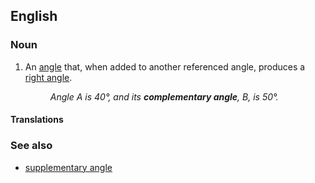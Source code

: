 ==English==

===Noun===
{{en-noun}}

# {{lb|en|geometry}} An [[angle]] that, when added to another referenced angle, produces a [[right angle]].
#: ''Angle A is 40°, and its '''complementary angle''', B, is 50°.''

====Translations====
{{trans-see|complementary angle|complementary angles}}

===See also===
* [[supplementary angle]]